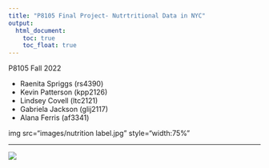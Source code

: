 ```yaml
---
title: "P8105 Final Project- Nutrtritional Data in NYC"
output: 
  html_document:
    toc: true
    toc_float: true
---
```

P8105 Fall 2022

* Raenita Spriggs (rs4390)
* Kevin Patterson (kpp2126)
* Lindsey Covell (ltc2121)
* Gabriela Jackson (glij2117)
* Alana Ferris (af3341)

img src="images/nutrition label.jpg" style="width:75%"

---
![](images/NYC_Downtown_Manhattan_Skyline_seen_from_Paulus_Hook_2019-12-20_IMG_7347_FRD_(cropped).jpg)

